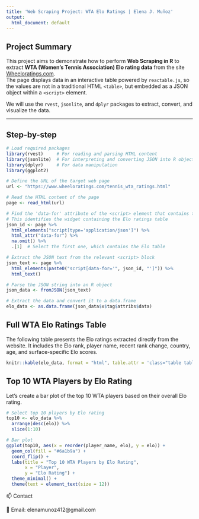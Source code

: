 ```yaml
---
title: 'Web Scraping Project: WTA Elo Ratings | Elena J. Muñoz'
output:
  html_document: default
---
```


## Project Summary

This project aims to demonstrate how to perform **Web Scraping in R** to extract **WTA (Women's Tennis Association) Elo rating data** from the site [Wheeloratings.com](https://www.wheeloratings.com/tennis_wta_ratings.html).\
The page displays data in an interactive table powered by `reactable.js`, so the values are not in a traditional HTML `<table>`, but embedded as a JSON object within a `<script>` element.

We will use the `rvest`, `jsonlite`, and `dplyr` packages to extract, convert, and visualize the data.

------------------------------------------------------------------------

## Step-by-step

```r
# Load required packages
library(rvest)     # For reading and parsing HTML content
library(jsonlite)  # For interpreting and converting JSON into R objects
library(dplyr)     # For data manipulation
library(ggplot2)
```

```r
# Define the URL of the target web page
url <- "https://www.wheeloratings.com/tennis_wta_ratings.html"

# Read the HTML content of the page
page <- read_html(url)
```

```r
# Find the 'data-for' attribute of the <script> element that contains the JSON
# This identifies the widget containing the Elo ratings table
json_id <- page %>%
  html_elements("script[type='application/json']") %>%
  html_attr("data-for") %>%
  na.omit() %>%
  .[1]  # Select the first one, which contains the Elo table
```

```r
# Extract the JSON text from the relevant <script> block
json_text <- page %>%
  html_elements(paste0("script[data-for='", json_id, "']")) %>%
  html_text()

# Parse the JSON string into an R object
json_data <- fromJSON(json_text)

# Extract the data and convert it to a data.frame
elo_data <- as.data.frame(json_data$x$tag$attribs$data)
```


## Full WTA Elo Ratings Table

The following table presents the Elo ratings extracted directly from the website. It includes the Elo rank, player name, recent rank change, country, age, and surface-specific Elo scores.

```r
knitr::kable(elo_data, format = "html", table.attr = 'class="table table-striped"')
```

## Top 10 WTA Players by Elo Rating
Let's create a bar plot of the top 10 WTA players based on their overall Elo rating.

```r
# Select top 10 players by Elo rating
top10 <- elo_data %>%
  arrange(desc(elo)) %>%
  slice(1:10)

# Bar plot
ggplot(top10, aes(x = reorder(player_name, elo), y = elo)) +
  geom_col(fill = "#6a1b9a") +
  coord_flip() +
  labs(title = "Top 10 WTA Players by Elo Rating",
       x = "Player",
       y = "Elo Rating") +
  theme_minimal() +
  theme(text = element_text(size = 12))
```




  📫 Contact

📧 Email: elenamunoz412@gmail.com
